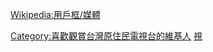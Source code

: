 {{Userbox
  |border-c=black
  |border-s=1
  |id=原
  |id-c=red
  |id-fc=white
  |id-s=14
  |info=這個用戶喜歡看台灣'''[[原住民族電視台|原視]]'''。
  |info-c=yellow
  |info-fc=green
  |info-s=10
}}<includeonly>[[Category:喜歡觀賞台灣原住民電視台的維基人]]</includeonly><noinclude>
[[Category:媒體用戶框模板|視]]
</noinclude><noinclude>{{Clear}}[[Wikipedia:用戶框/媒體]]</noinclude>